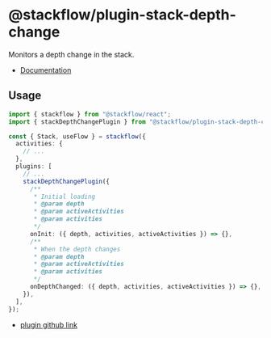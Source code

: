 # @stackflow/plugin-stack-depth-change

Monitors a depth change in the stack.

- [Documentation](https://stackflow.so)

## Usage

```typescript
import { stackflow } from "@stackflow/react";
import { stackDepthChangePlugin } from "@stackflow/plugin-stack-depth-change";

const { Stack, useFlow } = stackflow({
  activities: {
    // ...
  },
  plugins: [
    // ...
    stackDepthChangePlugin({
      /**
       * Initial loading
       * @param depth
       * @param activeActivities
       * @param activities
       */
      onInit: ({ depth, activities, activeActivities }) => {},
      /**
       * When the depth changes
       * @param depth
       * @param activeActivities
       * @param activities
       */
      onDepthChanged: ({ depth, activities, activeActivities }) => {},
    }),
  ],
});
```

- [plugin github link](https://github.com/daangn/stackflow/tree/main/extensions/plugin-stack-depth-change)
